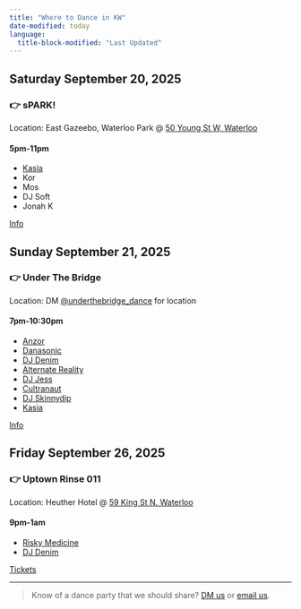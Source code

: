 ```yaml
---
title: "Where to Dance in KW"
date-modified: today
language:
  title-block-modified: "Last Updated"
---
```

## Saturday September 20, 2025

### 👉 sPARK!

Location: East Gazeebo, Waterloo Park @ [50 Young St W, Waterloo](https://maps.app.goo.gl/tWmLpimiCXC4w15H7)

#### 5pm-11pm

* [Kasia](https://www.instagram.com/koshkasia/)
* Kor
* Mos
* DJ Soft
* Jonah K

[Info](https://www.instagram.com/p/DOt7WVZEsol-ZM3AOjJOv644DOGTsNJtTpyzxk0/)


## Sunday September 21, 2025

### 👉 Under The Bridge

Location: DM [@underthebridge_dance](https://www.instagram.com/underthebridge_dance/) for location

#### 7pm-10:30pm

* [Anzor](https://www.instagram.com/classic.anzor/)
* [Danasonic](https://instagram.com/danasonic_)
* [DJ Denim](https://www.instagram.com/cammatthewmusicandart/)
* [Alternate Reality](https://soundcloud.com/dj-alternatereality)
* [DJ Jess](https://www.instagram.com/jess__tunes/)
* [Cultranaut](https://www.instagram.com/cultranaut/)
* [DJ Skinnydip](https://www.instagram.com/toricarney)
* [Kasia](https://www.instagram.com/koshkasia/)

[Info](https://www.instagram.com/p/DOgbMQgDsY9/)


## Friday September 26, 2025

### 👉 Uptown Rinse 011

Location: Heuther Hotel @ [59 King St N. Waterloo](https://maps.app.goo.gl/rognH8PucZHefvSc9)

#### 9pm-1am

* [Risky Medicine](https://linktr.ee/mr.blu)
* [DJ Denim](https://www.instagram.com/cammatthewmusicandart/)

[Tickets](https://www.eventbrite.ca/e/uptown-rinse-011-tickets-1677080937229)


---

> Know of a dance party that we should share? [DM us](https://www.instagram.com/fearisthevibekiller/) or [email us](mailto:getdown@fearisthevibekiller.com).

